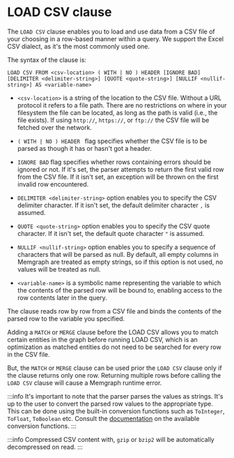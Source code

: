
# LOAD CSV clause

The `LOAD CSV` clause enables you to load and use data from a CSV file of your
choosing in a row-based manner within a query. We support the Excel CSV dialect,
as it's the most commonly used one.

The syntax of the clause is:

```cypher
LOAD CSV FROM <csv-location> ( WITH | NO ) HEADER [IGNORE BAD] [DELIMITER <delimiter-string>] [QUOTE <quote-string>] [NULLIF <nullif-string>] AS <variable-name>
```

* `<csv-location>` is a string of the location to the CSV file. Without a URL 
  protocol it refers to a file path. There are no restrictions on where in your
  filesystem the file can be located, as long as the path is valid (i.e., the 
  file exists). If using `http://`, `https://`, or `ftp://` the CSV file will 
  be fetched over the network.

* `( WITH | NO ) HEADER ` flag specifies whether the CSV file is to be parsed as
  though it has or hasn't got a header.

* `IGNORE BAD` flag specifies whether rows containing errors should be ignored
  or not. If it's set, the parser attempts to return the first valid row from
  the CSV file. If it isn't set, an exception will be thrown on the first
  invalid row encountered.

* `DELIMITER <delimiter-string>` option enables you to specify the CSV delimiter
  character. If it isn't set, the default delimiter character `,` is assumed.

* `QUOTE <quote-string>` option enables you to specify the CSV quote character.
  If it isn't set, the default quote character `"` is assumed.

* `NULLIF <nullif-string>` option enables you to specify a sequence of characters that will be parsed as null.
  By default, all empty columns in Memgraph are treated as empty strings, so if this option is not used, no values will be treated as null. 

* `<variable-name>` is a symbolic name representing the variable to which the
  contents of the parsed row will be bound to, enabling access to the row
  contents later in the query.

The clause reads row by row from a CSV file and binds the contents of the parsed
row to the variable you specified.

Adding a `MATCH` or `MERGE` clause before the LOAD CSV allows you to match
certain entities in the graph before running LOAD CSV, which is an optimization
as matched entities do not need to be searched for every row in the CSV file.

But, the `MATCH` or `MERGE` clause can be used prior the `LOAD CSV` clause only
if the clause returns only one row. Returning multiple rows before calling the
`LOAD CSV` clause will cause a Memgraph runtime error.

:::info
It's important to note that the parser parses the values as strings.
It's up to the user to convert the parsed row values to the appropriate type.
This can be done using the built-in conversion functions such as `ToInteger`,
`ToFloat`, `ToBoolean` etc. Consult the [documentation](/functions.md) on the
available conversion functions.
:::

:::info
Compressed CSV content with, `gzip` or `bzip2` will be automatically 
decompressed on read.
:::
